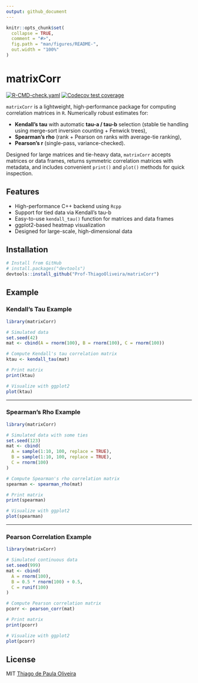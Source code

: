 ```yaml
---
output: github_document
---
```


<!-- README.md is generated from README.Rmd. Please edit that file -->

```r
knitr::opts_chunk$set(
  collapse = TRUE,
  comment = "#>",
  fig.path = "man/figures/README-",
  out.width = "100%"
)
```

# matrixCorr

<!-- badges: start -->
[![R-CMD-check.yaml](https://github.com/Prof-ThiagoOliveira/matrixCorr/actions/workflows/R-CMD-check.yaml/badge.svg)](https://github.com/Prof-ThiagoOliveira/matrixCorr/actions/workflows/R-CMD-check.yaml)
[![Codecov test coverage](https://codecov.io/gh/Prof-ThiagoOliveira/kendall_tau_rank_corr/graph/badge.svg)](https://app.codecov.io/gh/Prof-ThiagoOliveira/kendall_tau_rank_corr)
<!-- badges: end -->

`matrixCorr` is a lightweight, high-performance package for computing 
correlation matrices in `R`. Numerically robust estimates for:

* **Kendall's tau** with automatic **tau-a / tau-b** selection (stable tie 
handling using merge-sort inversion counting + Fenwick trees),
* **Spearman's rho** (rank + Pearson on ranks with average-tie ranking),
* **Pearson's r** (single-pass, variance-checked).

Designed for large matrices and tie-heavy data, `matrixCorr` accepts matrices 
or data frames, returns symmetric correlation matrices with metadata, and 
includes convenient `print()` and `plot()` methods for quick inspection.

## Features

- High-performance C++ backend using `Rcpp`
- Support for tied data via Kendall's tau-b
- Easy-to-use `kendall_tau()` function for matrices and data frames
- ggplot2-based heatmap visualization
- Designed for large-scale, high-dimensional data

## Installation

```r
# Install from GitHub
# install.packages("devtools")
devtools::install_github("Prof-ThiagoOliveira/matrixCorr")
```

## Example

### **Kendall’s Tau Example**

```r
library(matrixCorr)

# Simulated data
set.seed(42)
mat <- cbind(A = rnorm(100), B = rnorm(100), C = rnorm(100))

# Compute Kendall's tau correlation matrix
ktau <- kendall_tau(mat)

# Print matrix
print(ktau)

# Visualize with ggplot2
plot(ktau)
```

---

### **Spearman’s Rho Example**

```r
library(matrixCorr)

# Simulated data with some ties
set.seed(123)
mat <- cbind(
  A = sample(1:10, 100, replace = TRUE),
  B = sample(1:10, 100, replace = TRUE),
  C = rnorm(100)
)

# Compute Spearman's rho correlation matrix
spearman <- spearman_rho(mat)

# Print matrix
print(spearman)

# Visualize with ggplot2
plot(spearman)
```

---

### **Pearson Correlation Example**

```r
library(matrixCorr)

# Simulated continuous data
set.seed(999)
mat <- cbind(
  A = rnorm(100),
  B = 0.5 * rnorm(100) + 0.5,
  C = runif(100)
)

# Compute Pearson correlation matrix
pcorr <- pearson_corr(mat)

# Print matrix
print(pcorr)

# Visualize with ggplot2
plot(pcorr)
```

## License

MIT [Thiago de Paula Oliveira](https://orcid.org/0000-0002-4555-2584)
